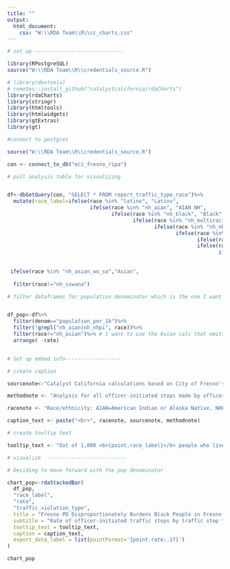 ```yaml
---
title: ""
output:
  html_document:
    css: "W:\\RDA Team\\R\\cc_charts.css"
---
```

<!-- link to Google Font -->
<link href="https://fonts.googleapis.com/css2?family=Inter:wght@100;200;300;400;500;600;700;800;900&display=swap" rel="stylesheet">

```r

# set up -----------------------------

library(RPostgreSQL)
source("W:\\RDA Team\\R\\credentials_source.R")

# library(devtools)
# remotes::install_github("catalystcalifornia/rdaCharts") 
library(rdaCharts)
library(stringr)
library(htmltools)
library(htmlwidgets)
library(gtExtras)
library(gt)

#connect to postgres

source("W:\\RDA Team\\R\\credentials_source.R")

con <- connect_to_db("eci_fresno_ripa")

# pull analysis table for visualizing


df<-dbGetQuery(con, "SELECT * FROM report_traffic_type_race")%>%
  mutate(race_label=ifelse(race %in% "latinx", "Latinx",
                           ifelse(race %in% "nh_aian", "AIAN NH",
                                  ifelse(race %in% "nh_black", "Black",
                                         ifelse(race %in% "nh_multiracial", "Multiracial",
                                                ifelse(race %in% "nh_nhpi", "NHPI NH",
                                                       ifelse(race %in% "nh_sswana", "SSWANA NH",
                                                              ifelse(race %in% "nh_white", "White",
                                                              ifelse(race %in% "aian_aoic", "AIAN",
                                                                     ifelse(race %in% "nhpi_aoic", "NHPI",
                                                                            ifelse(race %in% "sswana_aoic","SWANA/SA",
                                                                                   
 ifelse(race %in% "nh_asian_wo_sa","Asian",
                                                                                   ifelse(race %in% 'nh_asian', "Asian", race)))))))))))))%>%
  filter(race!="nh_sswana")

# filter dataframes for population denominator which is the one I want to visualize


df_pop<-df%>%
  filter(denom=="population_per_1k")%>%
  filter(!grepl("nh_aian|nh_nhpi", race))%>%
  filter(race!="nh_asian")%>% # I want to use the Asian calc that omits South Asian from the denominator
  arrange( -rate)



```

```r

# Set up embed info------------------

# create caption 

sourcenote<-"Catalyst California calculations based on City of Fresno's Police Stop Data (2022), catalystcalifornia.org, 2024. "

methodnote <- "Analysis for all officer-initiated stops made by officers in 2022."

racenote <- "Race/ethnicity: AIAN=American Indian or Alaska Native, NHPI=Native Hawaiian or Pacific Islander, SWANA/SA=Southwest Asian (Middle Eastern) or North African, or South Asian."

caption_text <- paste("<br>", racenote, sourcenote, methodnote)

# create tooltip text

tooltip_text <- "Out of 1,000 <b>{point.race_label}</b> people who live in Fresno City, Fresno PD stopped <b>{point.rate:.1f}</b> people they perceived as <b>{point.race_label}</b> in a <b>{point.traffic_violation_type} traffic stop<b>,  or a total of <b>{point.count:.1f}</b> people."

# visualize  --------------------------

# Deciding to move forward with the pop denominator

chart_pop<-rdaStackedBar(
  df_pop,
  "race_label",
  "rate",
  "traffic_violation_type",
  title = "Fresno PD Disproportionately Burdens Black People in Fresno with Traffic Stops Across all Stop Types",
  subtitle = "Rate of officer-initiated traffic stops by traffic stop type and perceived race per 1k of total population",
  tooltip_text = tooltip_text,
  caption = caption_text,
  export_data_label = list(pointFormat='{point.rate:.1f}') 
)

```

```r

chart_pop

```
<script>
  widg = document.getElementsByClassName('html-widget'); //find widgets
  for (let i = 0; i < widg.length; i++) { //loop through
    document.getElementsByClassName('highchart')[i].style.width = '100%'; //adjust width
    document.getElementsByClassName('highchart')[i].style.height = '100%'; //adjust height
  }
</script>